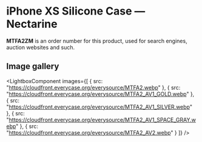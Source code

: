 
# iPhone XS Silicone Case — Nectarine

<Callout type='info' emoji='👉🏻'>**MTFA2ZM** is an order number for this product, used for search engines, auction websites and such.</Callout>

## Image gallery

<LightboxComponent
    images={[
      {
        src: "https://cloudfront.everycase.org/everysource/MTFA2.webp"
      },
      {
        src: "https://cloudfront.everycase.org/everysource/MTFA2_AV1_GOLD.webp"
      },
      {
        src: "https://cloudfront.everycase.org/everysource/MTFA2_AV1_SILVER.webp"
      },
      {
        src: "https://cloudfront.everycase.org/everysource/MTFA2_AV1_SPACE_GRAY.webp"
      },
      {
        src: "https://cloudfront.everycase.org/everysource/MTFA2_AV2.webp"
      }
    ]}
  />
